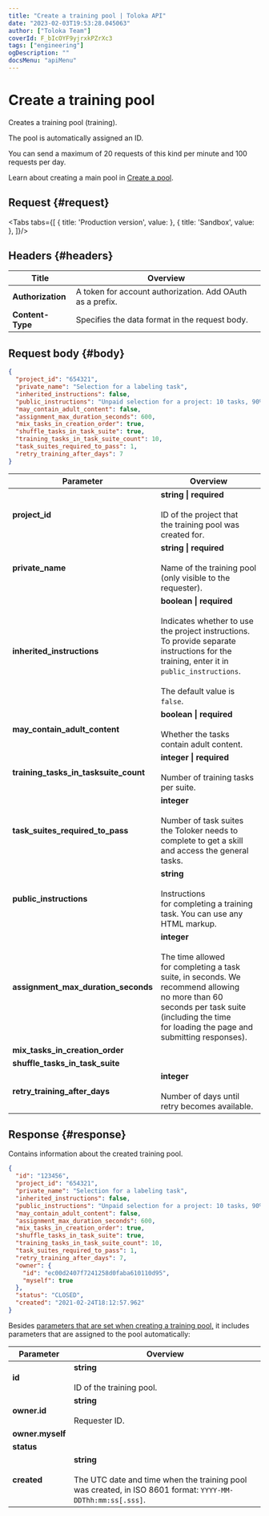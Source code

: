 ```yaml
---
title: "Create a training pool | Toloka API"
date: "2023-02-03T19:53:28.045063"
author: ["Toloka Team"]
coverId: F_bIcOYF9yjrxkPZrXc3
tags: ["engineering"]
ogDescription: ""
docsMenu: "apiMenu"
---
```



# Create a training pool

<Announce/>

Creates a training pool (training).

The pool is automatically assigned an ID.

<Note mode="restriction" title="Restriction">

You can send a maximum of 20 requests of this kind per minute and 100 requests per day.

</Note>

<Note mode="note" title="Note">

Learn about creating a main pool in [Create a pool](/docs-new/api/create-pool).

</Note>

## Request {#request}

<Tabs tabs={[
  { title: 'Production version', value: <CreateTrainingList1/> },
  { title: 'Sandbox', value: <CreateTrainingList2/> },
]}/>

## Headers {#headers}

Title | Overview
----- | -----
**Authorization** | A token for account authorization. Add OAuth as a prefix.
**Content-Type** | Specifies the data format in the request body.

## Request body {#body}

```json
{
  "project_id": "654321",
  "private_name": "Selection for a labeling task",
  "inherited_instructions": false,
  "public_instructions": "Unpaid selection for a project: 10 tasks, 90% threshold.",
  "may_contain_adult_content": false,
  "assignment_max_duration_seconds": 600,
  "mix_tasks_in_creation_order": true,
  "shuffle_tasks_in_task_suite": true,
  "training_tasks_in_task_suite_count": 10,
  "task_suites_required_to_pass": 1,
  "retry_training_after_days": 7
}
```

Parameter | Overview
----- | -----
**project_id** | **string \| required**<br/><br/>ID of the project that the training pool was created for.
**private_name** | **string \| required**<br/><br/>Name of the training pool (only visible to the requester).
**inherited_instructions** | **boolean \| required**<br/><br/>Indicates whether to use the project instructions. To provide separate instructions for the training, enter it in `public_instructions`.<br/><br/>The default value is `false`.
**may_contain_adult_content** | **boolean \| required**<br/><br/>Whether the tasks contain adult content.
**training_tasks_in_tasksuite_count** | **integer \| required**<br/><br/>Number of training tasks per suite.
**task_suites_required_to_pass** | **integer**<br/><br/>Number of task suites the Toloker needs to complete to get a skill and access the general tasks.
**public_instructions** | **string**<br/><br/>Instructions for completing a training task. You can use any HTML markup.
**assignment_max_duration_seconds** | **integer**<br/><br/>The time allowed for completing a task suite, in seconds. We recommend allowing no more than 60 seconds per task suite (including the time for loading the page and submitting responses).
**mix_tasks_in_creation_order** | <CreateTrainingTable1/>
**shuffle_tasks_in_task_suite** | <CreateTrainingTable2/>
**retry_training_after_days** | **integer**<br/><br/>Number of days until retry becomes available.

## Response {#response}

Contains information about the created training pool.

```json
{
  "id": "123456",
  "project_id": "654321",
  "private_name": "Selection for a labeling task",
  "inherited_instructions": false,
  "public_instructions": "Unpaid selection for a project: 10 tasks, 90% threshold.",
  "may_contain_adult_content": false,
  "assignment_max_duration_seconds": 600,
  "mix_tasks_in_creation_order": true,
  "shuffle_tasks_in_task_suite": true,
  "training_tasks_in_task_suite_count": 10,
  "task_suites_required_to_pass": 1,
  "retry_training_after_days": 7,
  "owner": {
    "id": "ec00d2407f7241258d0faba610110d95",
    "myself": true
  },
  "status": "CLOSED",
  "created": "2021-02-24T18:12:57.962"
}
```

Besides [parameters that are set when creating a training pool,](#training-param) it includes parameters that are assigned to the pool automatically:

Parameter | Overview
----- | -----
**id** | **string**<br/><br/>ID of the training pool.
**owner.id** | **string**<br/><br/>Requester ID.
**owner.myself** | <CreateTrainingTable3/>
**status** | <CreateTrainingTable4/>
**created** | **string**<br/><br/>The UTC date and time when the training pool was created, in ISO 8601 format: `YYYY-MM-DDThh:mm:ss[.sss]`.
